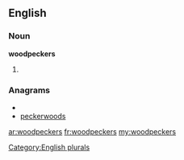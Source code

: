 ==English==

===Noun===
'''woodpeckers'''

# {{plural of|[[woodpecker]]}}

===Anagrams===
* {{alphagram|cdeekooprsw}}
* [[peckerwoods#English|peckerwoods]]

[[Category:English plurals]]

[[ar:woodpeckers]]
[[fr:woodpeckers]]
[[my:woodpeckers]]